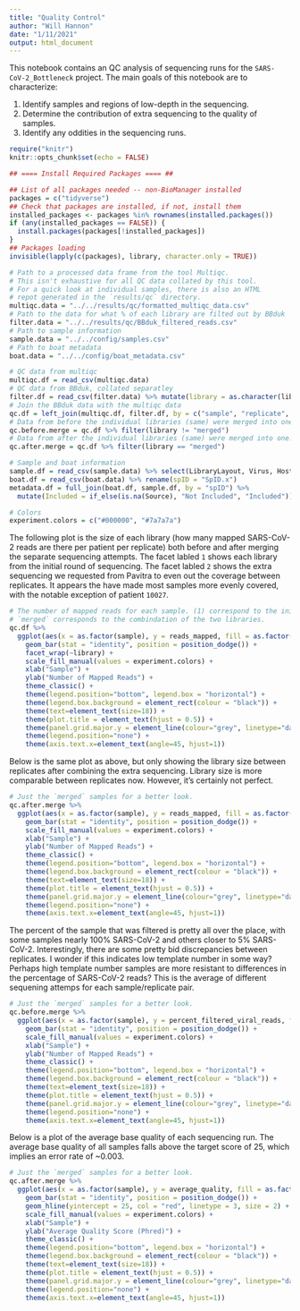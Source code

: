 ```yaml
---
title: "Quality Control"
author: "Will Hannon"
date: "1/11/2021"
output: html_document
---
```


This notebook contains an QC analysis of sequencing runs for the `SARS-CoV-2_Bottleneck` project. The main goals of this notebook are to characterize: 

1. Identify samples and regions of low-depth in the sequencing. 
2. Determine the contribution of extra sequencing to the quality of samples. 
3. Identify any oddities in the sequencing runs.

```r
require("knitr")
knitr::opts_chunk$set(echo = FALSE)
```

```r

## ==== Install Required Packages ==== ##

## List of all packages needed -- non-BioManager installed
packages = c("tidyverse")
## Check that packages are installed, if not, install them
installed_packages <- packages %in% rownames(installed.packages())
if (any(installed_packages == FALSE)) {
  install.packages(packages[!installed_packages])
}
## Packages loading
invisible(lapply(c(packages), library, character.only = TRUE))

```

```r

# Path to a processed data frame from the tool Multiqc.
# This isn't exhaustive for all QC data collated by this tool. 
# For a quick look at individual samples, there is also an HTML
# repot generated in the `results/qc` directory.
multiqc.data = "../../results/qc/formatted_multiqc_data.csv"
# Path to the data for what % of each library are filted out by BBduk
filter.data = "../../results/qc/BBduk_filtered_reads.csv"
# Path to sample information
sample.data = "../../config/samples.csv"
# Path to boat metadata
boat.data = "../../config/boat_metadata.csv"

```

```r

# QC data from multiqc
multiqc.df = read_csv(multiqc.data)
# QC data from BBduk, collated separatley
filter.df = read_csv(filter.data) %>% mutate(library = as.character(library))
# Join the BBduk data with the multiqc data
qc.df = left_join(multiqc.df, filter.df, by = c("sample", "replicate", "library"))
# Data from before the individual libraries (same) were merged into one.
qc.before.merge = qc.df %>% filter(library != "merged")
# Data from after the individual libraries (same) were merged into one.
qc.after.merge = qc.df %>% filter(library == "merged")

# Sample and boat information
sample.df = read_csv(sample.data) %>% select(LibraryLayout, Virus, Host, Source, spID) %>% distinct()
boat.df = read_csv(boat.data) %>% rename(spID = "SpID.x")
metadata.df = full_join(boat.df, sample.df, by = "spID") %>% 
  mutate(Included = if_else(is.na(Source), "Not Included", "Included"))

# Colors 
experiment.colors = c("#000000", "#7a7a7a")
```

The following plot is the size of each library (how many mapped SARS-CoV-2 reads are there per patient per replicate) both before and after merging the separate sequencing attempts. The facet labled `1` shows each library from the initial round of sequencing. The facet labled `2` shows the extra sequencing we requested from Pavitra to even out the coverage between replicates. It appears the have made most samples more evenly covered, with the notable exception of patient `10027`.

```r

# The number of mapped reads for each sample. (1) correspond to the initial sequencing. (2) corresponds to the supplementary sequencing.
# `merged` corresponds to the combindation of the two libraries. 
qc.df %>% 
  ggplot(aes(x = as.factor(sample), y = reads_mapped, fill = as.factor(replicate))) +
    geom_bar(stat = "identity", position = position_dodge()) + 
    facet_wrap(~library) +
    scale_fill_manual(values = experiment.colors) +
    xlab("Sample") +
    ylab("Number of Mapped Reads") +
    theme_classic() +
    theme(legend.position="bottom", legend.box = "horizontal") +
    theme(legend.box.background = element_rect(colour = "black")) +
    theme(text=element_text(size=18)) +
    theme(plot.title = element_text(hjust = 0.5)) +
    theme(panel.grid.major.y = element_line(colour="grey", linetype="dashed")) +
    theme(legend.position="none") +
    theme(axis.text.x=element_text(angle=45, hjust=1))

```

Below is the same plot as above, but only showing the library size between replicates after combining the extra sequencing. Library size is more comparable between replicates now. However, it's certainly not perfect. 

```r

# Just the `merged` samples for a better look.
qc.after.merge %>% 
  ggplot(aes(x = as.factor(sample), y = reads_mapped, fill = as.factor(replicate))) +
    geom_bar(stat = "identity", position = position_dodge()) + 
    scale_fill_manual(values = experiment.colors) +
    xlab("Sample") +
    ylab("Number of Mapped Reads") +
    theme_classic() +
    theme(legend.position="bottom", legend.box = "horizontal") +
    theme(legend.box.background = element_rect(colour = "black")) +
    theme(text=element_text(size=18)) +
    theme(plot.title = element_text(hjust = 0.5)) +
    theme(panel.grid.major.y = element_line(colour="grey", linetype="dashed")) +
    theme(legend.position="none") +
    theme(axis.text.x=element_text(angle=45, hjust=1))

```

The percent of the sample that was filtered is pretty all over the place, with some samples nearly 100% SARS-CoV-2 and others closer to 5% SARS-CoV-2. Interestingly, there are some pretty bid discrepancies between replicates. I wonder if this indicates low template number in some way? Perhaps high template number samples are more resistant to differences in the percentage of SARS-CoV-2 reads? This is the average of different sequening attemps for each sample/replicate pair.

```r

# Just the `merged` samples for a better look.
qc.before.merge %>% 
  ggplot(aes(x = as.factor(sample), y = percent_filtered_viral_reads, fill = as.factor(replicate))) +
    geom_bar(stat = "identity", position = position_dodge()) + 
    scale_fill_manual(values = experiment.colors) +
    xlab("Sample") +
    ylab("Number of Mapped Reads") +
    theme_classic() +
    theme(legend.position="bottom", legend.box = "horizontal") +
    theme(legend.box.background = element_rect(colour = "black")) +
    theme(text=element_text(size=18)) +
    theme(plot.title = element_text(hjust = 0.5)) +
    theme(panel.grid.major.y = element_line(colour="grey", linetype="dashed")) +
    theme(legend.position="none") +
    theme(axis.text.x=element_text(angle=45, hjust=1))

```

Below is a plot of the average base quality of each sequencing run. The average base quality of all samples falls above the target score of 25, which implies an error rate of ~0.003.

```r

# Just the `merged` samples for a better look.
qc.after.merge %>% 
  ggplot(aes(x = as.factor(sample), y = average_quality, fill = as.factor(replicate))) +
    geom_bar(stat = "identity", position = position_dodge()) +
    geom_hline(yintercept = 25, col = "red", linetype = 3, size = 2) +
    scale_fill_manual(values = experiment.colors) +
    xlab("Sample") +
    ylab("Average Quality Score (Phred)") +
    theme_classic() +
    theme(legend.position="bottom", legend.box = "horizontal") +
    theme(legend.box.background = element_rect(colour = "black")) +
    theme(text=element_text(size=18)) +
    theme(plot.title = element_text(hjust = 0.5)) +
    theme(panel.grid.major.y = element_line(colour="grey", linetype="dashed")) +
    theme(legend.position="none") +
    theme(axis.text.x=element_text(angle=45, hjust=1))

```








